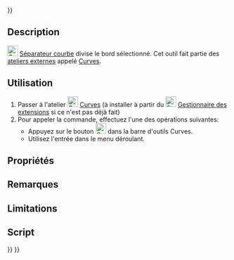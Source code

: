 <languages/>
{{UnfinishedDocu{{#translation:}}}}

{{Docnav/fr
|[[Curves_JoinCurve/fr|Relier courbes]]
|[[Curves_Discretize/fr|Discrétisation]]
|[[Curves_Workbench/fr|Atelier Curves]]
|IconL=Curves_JoinCurve.svg
|IconR=Curves_Discretize.svg
|IconC=Curves_workbench_icon.svg
}}

{{GuiCommand/fr
|Name=Curves SplitCurve
|Name/fr=Curves Séparateur courbe
|MenuLocation=Curves → Split curve
|Workbenches=[[Curves_Workbench/fr|Curves]]
}}

==Description==

[[Image:Curves_SplitCurve.svg|24px]] [[Curves_SplitCurve/fr|Séparateur courbe]] divise le bord sélectionné. Cet outil fait partie des [[External_workbenches/fr|ateliers externes]] appelé [[Curves_Workbench/fr|Curves]].

<span id="Usage"></span>
==Utilisation==

# Passer à l'atelier [[Image:Curves_workbench_icon.svg|24px]] [[Curves_Workbench/fr|Curves]] (à installer à partir du [[Image:Std_AddonMgr.svg|24px]] [[Std_AddonMgr/fr|Gestionnaire des extensions]] si ce n'est pas déjà fait)
# Pour appeler la commande, effectuez l'une des opérations suivantes:
#* Appuyez sur le bouton [[Image:Curves_SplitCurve.svg|24px]] dans la barre d'outils Curves.
#* Utilisez l'entrée {{MenuCommand|Curves → Split curve}} dans le menu déroulant.

<span id="Properties"></span>
==Propriétés==


<span id="Notes"></span>
==Remarques==


==Limitations==


<span id="Scripting"></span>
==Script==


{{Docnav/fr
|[[Curves_JoinCurve/fr|Relier courbes]]
|[[Curves_Discretize/fr|Discrétisation]]
|[[Curves_Workbench/fr|Atelier Curves]]
|IconL=Curves_JoinCurve.svg
|IconR=Curves_Discretize.svg
|IconC=Curves_workbench_icon.svg
}}

{{Curves Tools navi{{#translation:}}}}
{{Userdocnavi{{#translation:}}}}